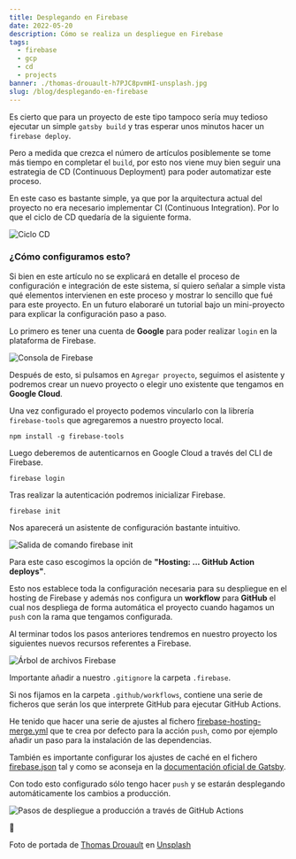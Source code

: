 ```yaml
---
title: Desplegando en Firebase
date: 2022-05-20
description: Cómo se realiza un despliegue en Firebase
tags:
  - firebase
  - gcp
  - cd
  - projects
banner: ./thomas-drouault-h7PJC8pvmHI-unsplash.jpg
slug: /blog/desplegando-en-firebase
---
```


Es cierto que para un proyecto de este tipo tampoco sería muy tedioso ejecutar un simple `gatsby build` y tras esperar unos minutos hacer un `firebase deploy`.

Pero a medida que crezca el número de artículos posiblemente se tome más tiempo en completar el `build`, por esto nos viene muy bien seguir una estrategia de CD (Continuous Deployment) para poder automatizar este proceso.

En este caso es bastante simple, ya que por la arquitectura actual del proyecto no era necesario implementar CI (Continuous Integration). Por lo que el ciclo de CD quedaría de la siguiente forma.

![Ciclo CD](./cd-cicle.png)

### ¿Cómo configuramos esto?

Si bien en este artículo no se explicará en detalle el proceso de configuración e integración de este sistema, sí quiero señalar a simple vista qué elementos intervienen en este proceso y mostrar lo sencillo que fué para este proyecto.
En un futuro elaboraré un tutorial bajo un mini-proyecto para explicar la configuración paso a paso.

Lo primero es tener una cuenta de **Google** para poder realizar `login` en la plataforma de Firebase.

![Consola de Firebase](./firebase-console.png)

Después de esto, si pulsamos en `Agregar proyecto`, seguimos el asistente y podremos crear un nuevo proyecto o elegir uno existente que tengamos en **Google Cloud**.

Una vez configurado el proyecto podemos vincularlo con la librería `firebase-tools` que agregaremos a nuestro proyecto local.

``` noLineNumbers
npm install -g firebase-tools
```

Luego deberemos de autenticarnos en Google Cloud a través del CLI de Firebase.

``` noLineNumbers
firebase login
```

Tras realizar la autenticación podremos inicializar Firebase.

``` noLineNumbers
firebase init
```
Nos aparecerá un asistente de configuración bastante intuitivo.

![Salida de comando firebase init](./firebase-init.png)

Para este caso escogimos la opción de **"Hosting: ... GitHub Action deploys"**.

Esto nos establece toda la configuración necesaria para su despliegue en el hosting de Firebase y además nos configura
un **workflow** para **GitHub** el cual nos despliega de forma automática el proyecto cuando hagamos un `push` con la rama que tengamos configurada.

Al terminar todos los pasos anteriores tendremos en nuestro proyecto los siguientes nuevos recursos referentes a Firebase.

![Árbol de archivos Firebase](./tree-firebase.png)

Importante añadir a nuestro `.gitignore` la carpeta `.firebase`.

Si nos fijamos en la carpeta `.github/workflows`, contiene una serie de ficheros que serán los que interprete GitHub para ejecutar GitHub Actions.

He tenido que hacer una serie de ajustes al fichero [firebase-hosting-merge.yml](https://github.com/jsm94/stunnin.dev/blob/master/.github/workflows/firebase-hosting-merge.yml) que te crea por defecto para la acción `push`, como por ejemplo añadir un paso para la instalación de las dependencias.

También es importante configurar los ajustes de caché en el fichero [firebase.json](https://github.com/jsm94/stunnin.dev/blob/master/firebase.json) tal y como se aconseja en la [documentación oficial de Gatsby](https://www.gatsbyjs.com/docs/how-to/previews-deploys-hosting/deploying-to-firebase/).

Con todo esto configurado sólo tengo hacer `push` y se estarán desplegando automáticamente los cambios a producción.

![Pasos de despliegue a producción a través de GitHub Actions](./github-actions.png)

🚀

Foto de portada de [Thomas Drouault](https://unsplash.com/es/@thomasdrouaultphotography) en [Unsplash](https://unsplash.com/)
